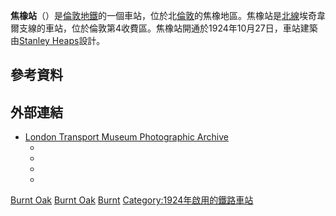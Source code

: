 {{Infobox London station
| name             = 焦橡<br />Burnt Oak
| symbol           = underground
| manager          = [[倫敦地鐵|倫敦地鐵]]
| locale           = [[焦橡|焦橡]]
| borough          = [[巴尼特區|巴尼特區]]
| platforms        = 2
| fare_zone        = 4
| tubecode         = ZBO
| image_name       = Burnt Oak stn building.JPG
| latitude         = {{decdeg|51|36|10|N|4}}
| longitude        = {{decdeg|0|15|50|W|4}}
| original         = [[倫敦電氣鐵路|倫敦電氣鐵路]]
| years1           = 1924年10月27日
| years2           = {{circa|1928}}
| years3           = {{circa|1950}}
| events1          = 開通，當時名為''焦像''
| events2          = 改名''焦橡(Watling)''
| events3          = 改回''焦像''
<!--
| tubeexits06      = 2.654
| tubeexits07      = {{increase}} 3.17
| tubeexits08      = {{increase}} 3.51
| tubeexits09      = {{increase}} 3.644-->
}}
'''焦橡站'''（{{lang-en|Burnt Oak tube station}}）是[[倫敦地鐵|倫敦地鐵]]的一個車站，位於北[[倫敦|倫敦]]的焦橡地區。焦橡站是[[北線|北線]]埃奇韋爾支線的車站，位於倫敦第4收費區。焦橡站開通於1924年10月27日，車站建築由[[Stanley_Heaps|Stanley Heaps]]設計。

== 參考資料 ==
{{reflist}}

==外部連結==
{{commons category|Burnt Oak tube station}}
* [http://www.ltmcollection.org/photos/index.html London Transport Museum Photographic Archive] {{Wayback|url=http://www.ltmcollection.org/photos/index.html |date=20160303203920 }}
** {{ltmcollection|iy/i0000diy.jpg|Construction of Watling Avenue from Burnt Oak station to Edgware Road, 14 May 1924}}
** {{ltmcollection|2s/i0000d2s.jpg|Junction of Watling Avenue (on right of picture) and Edgware Road, 1926}}
** {{ltmcollection|89/9874589.jpg|Temporary station building constructed for opening of station, 1925}}
** {{ltmcollection|92/9874592.jpg|Permanent station building, 1925}}
{{倫敦地鐵北線}}

[[Category:北線車站|Burnt Oak]]
[[Category:巴尼特區鐵路車站|Burnt Oak]]
[[Category:倫敦通宵地鐵車站|Burnt]]
[[Category:1924年啟用的鐵路車站|Category:1924年啟用的鐵路車站]]
